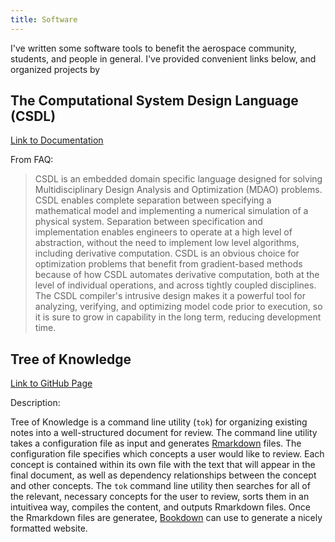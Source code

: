```yaml
---
title: Software
---
```


I've written some software tools to benefit the aerospace community,
students, and people in general.
I've provided convenient links below, and organized projects by 

## The Computational System Design Language (CSDL)

[Link to Documentation](https://lsdolab.github.io/csdl/)

From FAQ:

> CSDL is an embedded domain specific language designed for solving
> Multidisciplinary Design Analysis and Optimization (MDAO) problems.
> CSDL enables complete separation between specifying a mathematical
> model and implementing a numerical simulation of a physical system.
> Separation between specification and implementation enables engineers
> to operate at a high level of abstraction, without the need to
> implement low level algorithms, including derivative computation. CSDL
> is an obvious choice for optimization problems that benefit from
> gradient-based methods because of how CSDL automates derivative
> computation, both at the level of individual operations, and across
> tightly coupled disciplines. The CSDL compiler's intrusive design
> makes it a powerful tool for analyzing, verifying, and optimizing
> model code prior to execution, so it is sure to grow in capability in
> the long term, reducing development time.


## Tree of Knowledge

[Link to GitHub Page](https://github.com/vgandari/tok)

Description:

Tree of Knowledge is a command line utility (`tok`) for organizing
existing notes into a well-structured document for review.
The command line utility takes a configuration file as input and
generates [Rmarkdown](https://rmarkdown.rstudio.com/) files.
The configuration file specifies which concepts a user would like to
review.
Each concept is contained within its own file with the text that will
appear in the final document, as well as dependency relationships
between the concept and other concepts.
The `tok` command line utility then searches for all of the relevant,
necessary concepts for the user to review, sorts them in an intuitivea
way, compiles the content, and outputs Rmarkdown files.
Once the Rmarkdown files are generatee,
[Bookdown](https://bookdown.org/) can use to generate a nicely formatted
website.